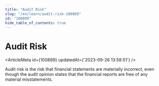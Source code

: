 ```yaml
---
title: "Audit Risk"
slug: "/en/learn/audit-risk-100889"
id: "100889"
hide_table_of_contents: true
---
```



# Audit Risk

<ArticleMeta id={100889} updatedAt={'2023-09-26 13:58:51'} />
<div className='border-solid border-b border-t-0 my-4 border-[var(--ifm-color-gray-300)]' />

Audit risk is the risk that financial statements are materially incorrect, even though the audit opinion states that the financial reports are free of any material misstatements.
